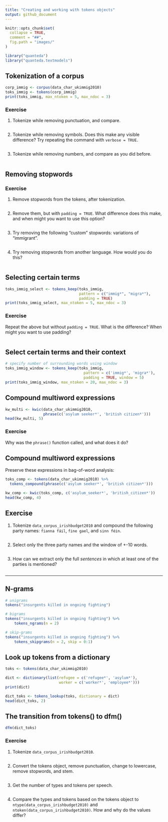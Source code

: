 ```yaml
---
title: "Creating and working with tokens objects"
output: github_document
---
```


```r
knitr::opts_chunk$set(
  collapse = TRUE,
  comment = "##",
  fig.path = "images/"
)
```

```r
library("quanteda")
library("quanteda.textmodels")
```


## Tokenization of a corpus

```r
corp_immig <- corpus(data_char_ukimmig2010)
toks_immig <- tokens(corp_immig)
print(toks_immig, max_ntoken = 5, max_ndoc = 3)
```

### Exercise

1. Tokenize while removing punctuation, and compare.

```r

```

2. Tokenize while removing symbols.  Does this make any visible difference?  Try repeating the command with `verbose = TRUE`.

```r

```

3. Tokenize while removing numbers, and compare as you did before.

```r

```


## Removing stopwords

### Exercise

1. Remove stopwords from the tokens, after tokenization.

```r

```

2. Remove them, but with `padding = TRUE`.  What difference does this make, and when might you want to use this option?

```r

```

3. Try removing the following "custom" stopwords: variations of "immigrant".

```r

```

4. Try removing stopwords from another language.  How would you do this?


```r

```


## Selecting certain terms

```r
toks_immig_select <- tokens_keep(toks_immig,
                                 pattern = c("immig*", "migra*"),
                                 padding = TRUE)
print(toks_immig_select, max_ntoken = 5, max_ndoc = 3)
```

### Exercise

Repeat the above but without `padding = TRUE`.  What is the difference?  When might you want to use padding?

```r

```

## Select certain terms and their context

```r
# specify number of surrounding words using window
toks_immig_window <- tokens_keep(toks_immig, 
                                   pattern = c('immig*', 'migra*'),
                                   padding = TRUE, window = 5)
print(toks_immig_window, max_ntoken = 20, max_ndoc = 3)
```



## Compound multiword expressions

```r
kw_multi <- kwic(data_char_ukimmig2010, 
                 phrase(c('asylum seeker*', 'british citizen*')))
head(kw_multi, 5)
```

### Exercise

Why was the `phrase()` function called, and what does it do?



## Compound multiword expressions

Preserve these expressions in bag-of-word analysis: 

```r
toks_comp <- tokens(data_char_ukimmig2010) %>% 
  tokens_compound(phrase(c('asylum seeker*', 'british citizen*')))

kw_comp <- kwic(toks_comp, c('asylum_seeker*', 'british_citizen*'))
head(kw_comp, 4)
```


## Exercise

1. Tokenize `data_corpus_irishbudget2010` and compound the following party names: `fianna fáil`, `fine gael`, and `sinn féin`.

```r

```

2. Select only the three party names and the window of +-10 words.

```r

```

3. How can we extract only the full _sentences_ in which at least one of the parties is mentioned?

```r

```


---


## N-grams

```r
# unigrams
tokens("insurgents killed in ongoing fighting")

# bigrams
tokens("insurgents killed in ongoing fighting") %>% 
    tokens_ngrams(n = 2)

# skip-grams
tokens("insurgents killed in ongoing fighting") %>% 
    tokens_skipgrams(n = 2, skip = 0:1)
```


## Look up tokens from a dictionary

```r
toks <- tokens(data_char_ukimmig2010)

dict <- dictionary(list(refugee = c('refugee*', 'asylum*'),
                        worker = c('worker*', 'employee*')))
print(dict)

dict_toks <- tokens_lookup(toks, dictionary = dict)
head(dict_toks, 2)
```



## The transition from tokens() to dfm()

```r
dfm(dict_toks)
```


### Exercise

1. Tokenize `data_corpus_irishbudget2010`.

```r

```

2. Convert the tokens object, remove punctuation, change to lowercase, remove stopwords, and stem.

```r

```

3. Get the number of types and tokens per speech.

```r

```

4. Compare the types and tokens based on the tokens object to `ntype(data_corpus_irishbudget2010)` and `ntoken(data_corpus_irishbudget2010)`. How and why do the values differ? 
```r

```


